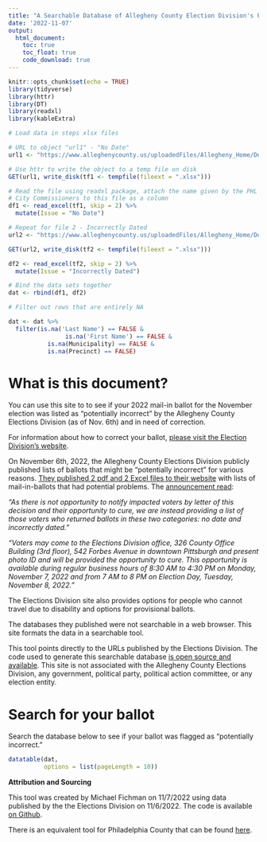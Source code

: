 ```yaml
---
title: "A Searchable Database of Allegheny County Election Division's Potentially Incorrect Ballots"
date: '2022-11-07'
output: 
  html_document:
    toc: true
    toc_float: true
    code_download: true
---
```


```r
knitr::opts_chunk$set(echo = TRUE)
library(tidyverse)
library(httr)
library(DT)
library(readxl)
library(kableExtra)

# Load data in steps xlsx files

# URL to object "url1" - "No Date"
url1 <- "https://www.alleghenycounty.us/uploadedFiles/Allegheny_Home/Dept-Content/Elections/Docs/No%20Date.xlsx"

# Use httr to write the object to a temp file on disk
GET(url1, write_disk(tf1 <- tempfile(fileext = ".xlsx")))

# Read the file using readxl package, attach the name given by the PHL
# City Commissioners to this file as a column
df1 <- read_excel(tf1, skip = 2) %>%
  mutate(Issue = "No Date")

# Repeat for file 2 - Incorrectly Dated
url2 <- "https://www.alleghenycounty.us/uploadedFiles/Allegheny_Home/Dept-Content/Elections/Docs/Incorrectly%20Dated.xlsx"

GET(url2, write_disk(tf2 <- tempfile(fileext = ".xlsx")))

df2 <- read_excel(tf2, skip = 2) %>%
  mutate(Issue = "Incorrectly Dated")

# Bind the data sets together
dat <- rbind(df1, df2)

# Filter out rows that are entirely NA

dat <- dat %>%
  filter(is.na('Last Name') == FALSE &
                is.na('First Name') == FALSE &
           is.na(Municipality) == FALSE &
           is.na(Precinct) == FALSE)

```

# What is this document?

You can use this site to to see if your 2022 mail-in ballot for the November election was listed as "potentially incorrect" by the Allegheny County Elections Division (as of Nov. 6th) and in need of correction.

For information about how to correct your ballot, [please visit the Election Division's website](https://www.alleghenycounty.us/elections/incorrect,-no-date-ballots.aspx).

On November 6th, 2022, the Allegheny County Elections Division publicly published lists of ballots that might be "potentially incorrect" for various reasons. [They published 2 pdf and 2 Excel files to their website](https://www.alleghenycounty.us/elections/incorrect,-no-date-ballots.aspx) with lists of mail-in-ballots that had potential problems. The [announcement read](https://www.alleghenycounty.us/elections/incorrect,-no-date-ballots.aspx):

*"As there is not opportunity to notify impacted voters by letter of this decision and their opportunity to cure, we are instead providing a list of those voters who returned ballots in these two categories: no date and incorrectly dated."*

*"Voters may come to the Elections Division office, 326 County Office Building (3rd floor), 542 Forbes Avenue in downtown Pittsburgh and present photo ID and will be provided the opportunity to cure. This opportunity is available during regular business hours of 8:30 AM to 4:30 PM on Monday, November 7, 2022 and from 7 AM to 8 PM on Election Day, Tuesday, November 8, 2022."*

The Elections Division site also provides options for people who cannot travel due to disability and options for provisional ballots.

The databases they published were not searchable in a web browser. This site formats the data in a searchable tool.

This tool points directly to the URLs published by the Elections Division. The code used to generate this searchable database [is open source and available](https://github.com/mafichman/incorrectBallotsPGH).
This site is not associated with the Allegheny County Elections Division, any government, political party, political action committee, or any election entity.

# Search for your ballot

Search the database below to see if your ballot was flagged as "potentially incorrect."

```r
datatable(dat, 
          options = list(pageLength = 10))
```
**Attribution and Sourcing**

This tool was created by Michael Fichman on 11/7/2022 using data published by the the Elections Division on 11/6/2022. The code is available [on Github](https://github.com/mafichman/incorrectBallotsPGH).

There is an equivalent tool for Philadelphia County that can be found [here](https://mafichman.github.io/PotentiallyIncorrectBallots/).